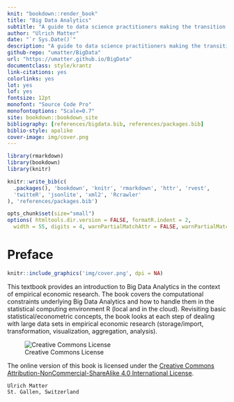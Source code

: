 ```yaml
---
knit: "bookdown::render_book"
title: "Big Data Analytics"
subtitle: "A guide to data science practitioners making the transition to Big Data"
author: "Ulrich Matter"
date: "`r Sys.Date()`"
description: "A guide to data science practitioners making the transition to Big Data."
github-repo: "umatter/BigData"
url: "https://umatter.github.io/BigData"
documentclass: style/krantz
link-citations: yes
colorlinks: yes
lot: yes
lof: yes
fontsize: 12pt
monofont: "Source Code Pro"
monofontoptions: "Scale=0.7"
site: bookdown::bookdown_site
bibliography: [references/bigdata.bib, references/packages.bib]
biblio-style: apalike
cover-image: img/cover.png
---
```


```r
library(rmarkdown)
library(bookdown)
library(knitr)

knitr::write_bib(c(
  .packages(), 'bookdown', 'knitr', 'rmarkdown', 'httr', 'rvest', 
  'twitteR', 'jsonlite', 'xml2', 'Rcrawler'
), 'references/packages.bib')

opts_chunk$set(size="small")
options( htmltools.dir.version = FALSE, formatR.indent = 2,
  width = 55, digits = 4, warnPartialMatchAttr = FALSE, warnPartialMatchDollar = FALSE)
```

# Preface {.unnumbered}

```r
knitr::include_graphics('img/cover.png', dpi = NA)
```

This textbook provides an introduction to Big Data Analytics in the context of empirical economic research. The book covers the computational constraints underlying Big Data Analytics and how to handle them in the statistical computing environment R (local and in the cloud). Revisiting basic statistical/econometric concepts, the book looks at each step of dealing with large data sets in empirical economic research (storage/import, transformation, visualization, aggregation, analysis).

![Creative Commons License](img/cc.png)

The online version of this book is licensed under the [Creative Commons Attribution-NonCommercial-ShareAlike 4.0 International License](http://creativecommons.org/licenses/by-nc-sa/4.0/).


```block2
Ulrich Matter 
St. Gallen, Switzerland
```
